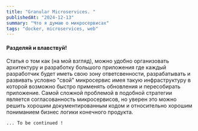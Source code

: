 ```yaml
---
title: "Granular Microservices. "
publishedAt: "2024-12-13"
summary: "Что я думаю о микросервисах"
tags: "docker, microservices, web"
---
```



#### Разделяй и влавствуй!

Cтатья о том как (на мой взгляд), можно удобно организовать архитектуру и разработку большого приложения
где каждый разработчик будет иметь свою зону ответсвенности, разрабатывать и развивать условно "свой" микросервис
имея такую инфраструктуру в которой  возможно быстро применять обновления и пересобирать приложение.
Самой сложной проблемой в подобной стратегии является согласованность микросервисов, но уверен это можно решить хорошим
документированным кодом и относительно хорошим пониманием бизнес логики конечного продукта.

`... To be continued !`


